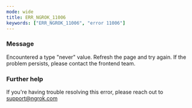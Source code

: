 ```yaml
---
mode: wide
title: ERR_NGROK_11006
keywords: ["ERR_NGROK_11006", "error 11006"]
---
```


### Message

Encountered a type "never" value. Refresh the page and try again. If the problem persists, please contact the frontend team.

### Further help

If you're having trouble resolving this error, please reach out to [support@ngrok.com](mailto:support@ngrok.com?subject=Help%20with%20ERR_NGROK_11006)
